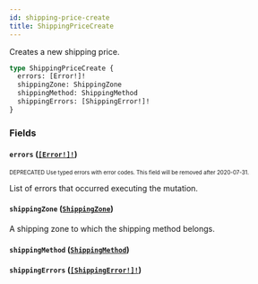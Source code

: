 ```yaml
---
id: shipping-price-create
title: ShippingPriceCreate
---
```


Creates a new shipping price.

```graphql
type ShippingPriceCreate {
  errors: [Error!]!
  shippingZone: ShippingZone
  shippingMethod: ShippingMethod
  shippingErrors: [ShippingError!]!
}
```

### Fields

#### `errors` ([`[Error!]!`](/api-reference/objects/error.mdx))

<sub><sup><span className="deprecatedTag">DEPRECATED</span> Use typed errors with error codes. This field will be removed after 2020-07-31.</sup></sub>

List of errors that occurred executing the mutation.

#### `shippingZone` ([`ShippingZone`](/api-reference/objects/shipping-zone.mdx))

A shipping zone to which the shipping method belongs.

#### `shippingMethod` ([`ShippingMethod`](/api-reference/objects/shipping-method.mdx))

#### `shippingErrors` ([`[ShippingError!]!`](/api-reference/objects/shipping-error.mdx))

